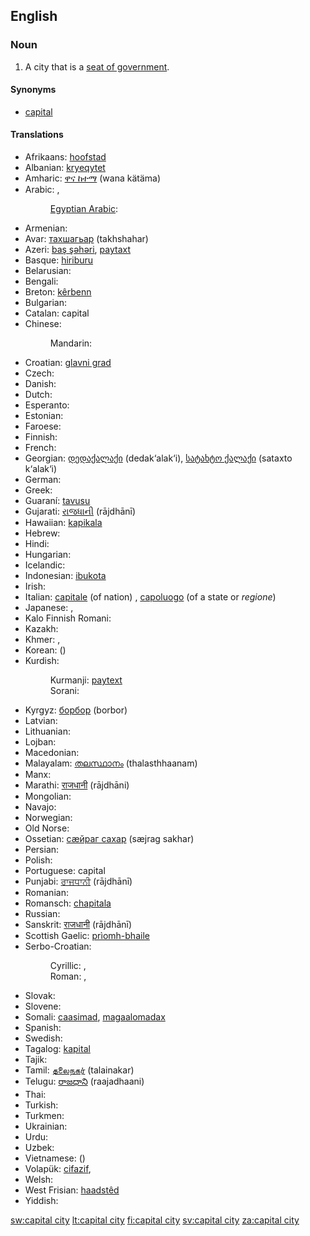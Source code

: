 ==English==

===Noun===
{{en-noun|sg=[[capital]] [[city]]|pl=capital cities}}

# A city that is a [[seat of government]].

====Synonyms====
* {{qualifier|by ellipsis}} [[capital]]

====Translations====
{{trans-top|city designated as seat of government}}
* Afrikaans: [[hoofstad]]
* Albanian: [[kryeqytet]]
* Amharic: [[ዋና ከተማ]] (wana kätäma)
* Arabic: {{t+|ar|عاصمة|f|tr=3aaSima}}, {{t|ar|حاضرة|f|tr=ḥaḍira(t)|sc=Arab}}
*: [[Egyptian Arabic]]: {{tø|arz|عاصمة|f|tr=ʕaaṣema|sc=Arab}}
* Armenian: {{t-|hy|մայրաքաղաք|tr=mayrak’aġak’}}
* Avar: [[тахшагьар]] (takhshahar)
* Azeri: [[baş şəhəri]], [[paytaxt]]
* Basque: [[hiriburu]]
* Belarusian: {{t-|be|сталіца|f|tr=stalíca|xs=Belarusian}}
* Bengali: {{t|bn|রাজধানী|tr=rajdhani|sc=Beng}}
* Breton: [[kêrbenn]]
* Bulgarian: {{t+|bg|столица|f|tr=stólica}}
* Catalan: capital {{f}}
* Chinese:
*: Mandarin: {{t-|cmn|首都|tr=shǒudū|sc=Hani}}
* Croatian: [[glavni grad]] {{m}}
* Czech: {{t+|cs|hlavní město}}
* Danish: {{t+|da|hovedstad}}
* Dutch: {{t+|nl|hoofdstad|m|f}}
* Esperanto: {{t+|eo|ĉefurbo|xs=Esperanto}}
* Estonian: {{t+|et|pealinn}}
* Faroese: {{t|fo|høvuðsstaður|m}}
* Finnish: {{t+|fi|pääkaupunki}}
* French: {{t+|fr|capitale|f}}
* Georgian: [[დედაქალაქი]] (dedak‘alak‘i), [[სატახტო ქალაქი]] (sataxto k‘alak‘i)
* German: {{t+|de|Hauptstadt|f}}
* Greek: {{t+|el|πρωτεύουσα|f|tr=protévousa}}
* Guaraní: [[tavusu]]
* Gujarati: [[રાજધાની]] (rājdhānī)
* Hawaiian: [[kapikala]]
* Hebrew: {{t+|he|בירה|f|tr=bira}}
* Hindi: {{t|hi|राजधानी|f|tr=rājdhānī|xs=Hindi}}
* Hungarian: {{t+|hu|főváros}}
* Icelandic: {{t+|is|höfuðborg|f}}
* Indonesian: [[ibukota]]
* Irish: {{t|ga|príomhchathair|f|xs=Irish}}
* Italian: [[capitale]] (of nation) {{f}}, [[capoluogo]] (of a state or ''regione'') {{m}}
* Japanese: {{t+|ja|首都|tr=しゅと, shuto}},  {{t+|ja|都|tr=miyako}}
* Kalo Finnish Romani: {{t|rmf|ȟeeresko fooros}}
* Kazakh: {{t|kk|астана|tr=astaná|sc=Cyrl|xs=Kazakh}}
* Khmer: {{t|km|រដ្ឋធានី|tr=rōəttətīənī|sc=Khmr}}, {{t|km|រាជធានី|tr=rīichtīənī|sc=Khmr}}
* Korean: {{t+|ko|수도|tr=sudo|sc=Hang}} ({{t+|ko|首都|sc=Hani}})
* Kurdish:
*: Kurmanji: [[paytext]]
*: Sorani: {{t|ku|پایته‌خت|tr=pAitakjt|sc=ku-Arab}}
{{trans-mid}}
* Kyrgyz: [[борбор]] (borbor)
* Latvian: {{t+|lv|galvaspilsēta|xs=Latvian}}
* Lithuanian: {{t+|lt|sostinė|xs=Lithuanian}}
* Lojban: {{t|jbo|trutca}}
* Macedonian: {{t|mk|главен град|m|tr=glaven grad}}
* Malayalam: [[തലസ്ഥാനം]] (thalasthhaanam)
* Manx: {{t|gv|ard-valley|m}}
* Marathi: [[राजधानी]] (rājdhāni)
* Mongolian: {{t|mn|нийслэл хот|tr=niyslel hot|sc=Cyrl|xs=Mongolian}}
* Navajo: {{tø|nv|Wááshindoon bikin}}
* Norwegian: {{t|no|hovedstad}}
* Old Norse: {{tø|non|hǫfuðstaðr|m}}
* Ossetian: [[сӕйраг сахар]] (sæjrag sakhar)
* Persian: {{t+|fa|پایتخت|tr=pâytaxt, pâyetaxt|xs=Persian}}
* Polish: {{t+|pl|stolica|f}}
* Portuguese: capital {{m|f}}
* Punjabi: [[ਰਾਜਧਾਨੀ]] (rājdhānī)
* Romanian: {{t+|ro|capitală|f}}
* Romansch: [[chapitala]]
* Russian: {{t+|ru|столица|f|tr=stolíca}}
* Sanskrit: [[राजधानी]] (rājdhānī)
* Scottish Gaelic: [[prìomh-bhaile]]
* Serbo-Croatian:
*: Cyrillic: {{t|sh|престоница|f}}, {{t|sh|главни град|m}}
*: Roman:  {{t|sh|prestonica|f}}, {{t|sh|glavni grad|m}}
* Slovak: {{t|sk|hlavné mesto|n}}
* Slovene: {{t+|sl|glavno mesto}}
* Somali: [[caasimad]], [[magaalomadax]]
* Spanish: {{t+|es|capital|f}}
* Swedish: {{t+|sv|huvudstad|c}}
* Tagalog: [[kapital]]
* Tajik: {{t|tg|пойтахт|tr=poytaxt|sc=Cyrl}}
* Tamil: [[தலைநகர்]] (talainakar)
* Telugu: [[రాజధాని]] (raajadhaani)
* Thai: {{t|th|เมืองหลวง|tr=meuang lŭang}}
* Turkish: {{t+|tr|başkent}}
* Turkmen: {{t-|tk|paýtagt|xs=Turkmen}}
* Ukrainian: {{t+|uk|столиця|f|tr=stolýcja|xs=Ukrainian}}
* Urdu: {{t|ur|دارالحکومت|tr=dār-ul-ḥukūmat|xs=Urdu}}
* Uzbek: {{t-|uz|poytaxt|xs=Uzbek}}
* Vietnamese: {{t|vi|thủ đô|xs=Vietnamese}} ({{t-|vi|首都|sc=Hani|xs=Vietnamese}})
* Volapük: [[cifazif]], {{qualifier|older term}} {{t|vo|glezif}}
* Welsh: {{t-|cy|prifddinas|f|xs=Welsh}}
* West Frisian: [[haadstêd]]
* Yiddish: {{t|yi|הױפּטשטאָט|f|tr=hoyptshtot, hojptschtot|sc=Hebr|xs=Yiddish}}
{{trans-bottom}}

[[sw:capital city]]
[[lt:capital city]]
[[fi:capital city]]
[[sv:capital city]]
[[za:capital city]]